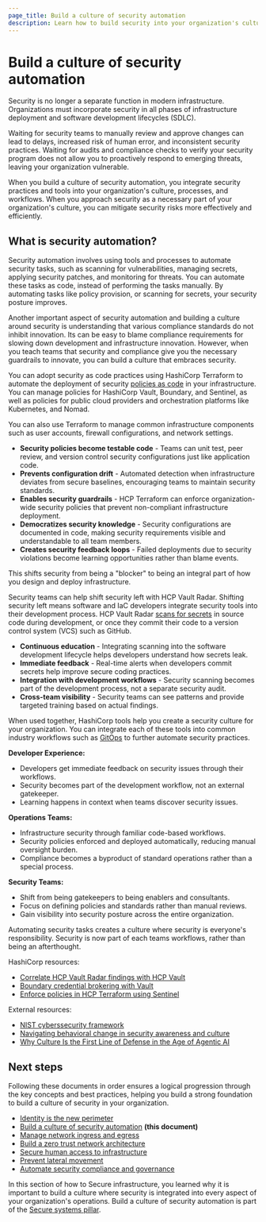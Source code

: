 ```yaml
---
page_title: Build a culture of security automation
description: Learn how to build security into your organization's culture.
---
```


# Build a culture of security automation

Security is no longer a separate function in modern
infrastructure. Organizations must incorporate security in all phases of
infrastructure deployment and software development lifecycles (SDLC).

Waiting for security teams to manually review and approve changes can lead to
delays, increased risk of human error, and inconsistent security practices.
Waiting for audits and compliance checks to verify your security program does
not allow you to proactively respond to emerging threats, leaving your
organization vulnerable.

When you build a culture of security automation, you integrate security practices and
tools into your organization's culture, processes, and workflows. When you
approach security as a necessary part of your organization's culture, you can
mitigate security risks more effectively and efficiently.

## What is security automation?

Security automation involves using tools and processes to automate security
tasks, such as scanning for vulnerabilities, managing secrets, applying
security patches, and monitoring for threats. You can automate these
tasks as code, instead of performing the tasks manually. By automating tasks
like policy provision, or scanning for secrets, your security posture improves.

<VideoEmbed url="http://youtube.com/watch?v=eamE18_WrW0"/>

Another important aspect of security automation and building a culture around
security is understanding that various compliance standards do not inhibit
innovation. Its can be easy to blame compliance requirements for slowing down
development and infrastructure innovation. However, when you teach teams that
security and compliance give you the necessary guardrails to innovate, you can
build a culture that embraces security.

You can adopt security as code practices using HashiCorp Terraform to automate
the deployment of security [policies as
code](/well-architected-framework/secure-systems/compliance-and-governance/policy-as-code)
in your infrastructure. You can manage policies for HashiCorp Vault, Boundary,
and Sentinel, as well as policies for public cloud providers and orchestration
platforms like Kubernetes, and Nomad.

You can also use Terraform to manage common infrastructure components such as
user accounts, firewall configurations, and network settings.

- **Security policies become testable code** - Teams can unit test, peer review, and version control security configurations just like application code.
- **Prevents configuration drift** - Automated detection when infrastructure deviates from secure baselines, encouraging teams to maintain security standards.
- **Enables security guardrails** - HCP Terraform can enforce organization-wide security policies that prevent non-compliant infrastructure deployment.
- **Democratizes security knowledge** - Security configurations are documented in code, making security requirements visible and understandable to all team members.
- **Creates security feedback loops** - Failed deployments due to security violations become learning opportunities rather than blame events.

This shifts security from being a "blocker" to being an integral part of how you
design and deploy infrastructure.

Security teams can help shift security left with HCP Vault Radar. Shifting security
left means software and IaC developers integrate security tools into their
development process. HCP Vault Radar [scans for
secrets](/well-architected-framework/secure-systems/secrets/manage-leaked-secrets)
in source code during development, or once they commit their code to a version
control system (VCS) such as GitHub.

- **Continuous education** - Integrating scanning into the software development
  lifecycle helps developers understand how secrets leak.
- **Immediate feedback** - Real-time alerts when developers commit secrets help
  improve secure coding practices.
- **Integration with development workflows** - Security scanning becomes part of
  the development process, not a separate security audit.
- **Cross-team visibility** - Security teams can see patterns and provide
  targeted training based on actual findings.

When used together, HashiCorp tools help you create a security culture for your
organization. You can integrate each of these tools into common industry
workflows such as
[GitOps](/well-architected-framework/define-and-automate-processes/process-automation/gitops)
to further automate security practices.

**Developer Experience:**

- Developers get immediate feedback on security issues through their workflows.
- Security becomes part of the development workflow, not an external gatekeeper.
- Learning happens in context when teams discover security issues.

**Operations Teams:**

- Infrastructure security through familiar code-based workflows.
- Security policies enforced and deployed automatically, reducing manual oversight burden.
- Compliance becomes a byproduct of standard operations rather than a special process.

**Security Teams:**

- Shift from being gatekeepers to being enablers and consultants.
- Focus on defining policies and standards rather than manual reviews.
- Gain visibility into security posture across the entire organization.

Automating security tasks creates a culture where security is everyone's
responsibility. Security is now part of each teams workflows, rather than being
an afterthought.

HashiCorp resources:

- [Correlate HCP Vault Radar findings with HCP Vault](/hcp/tutorials/hcp-vault-radar-operations)
- [Boundary credential brokering with Vault](/boundary/tutorials/credential-management/hcp-vault-cred-brokering-quickstart)
- [Enforce policies in HCP Terraform using Sentinel](/terraform/tutorials/policy/policy-quickstart)

External resources:

- [NIST cyberssecurity framework](https://www.nist.gov/cyberframework)
- [Navigating behavioral change in security awareness and culture](https://www.ibm.com/think/insights/security-awareness-culture)
- [Why Culture Is the First Line of Defense in the Age of Agentic AI](https://www.cio.com/article/4043094/why-culture-is-the-first-line-of-defense-in-the-age-of-agentic-ai.html)

## Next steps

Following these documents in order ensures a logical progression through the key
concepts and best practices, helping you build a strong foundation to build a
culture of security in your organization.

- [Identity is the new perimeter](/well-architected-framework/secure-systems/infrastructure/identity-new-perimeter)
- [Build a culture of security automation](/well-architected-framework/secure-systems/infrastructure/build-culture-security) **(this document)**
- [Manage network ingress and egress](/well-architected-framework/secure-systems/infrastructure/manage-network-ingress-egress)
- [Build a zero trust network architecture](/well-architected-framework/secure-systems/infrastructure/build-zero-trust-network)
- [Secure human access to infrastructure](/well-architected-framework/secure-systems/infrastructure/secure-access)
- [Prevent lateral movement](/well-architected-framework/secure-systems/infrastructure/prevent-lateral-movement)
- [Automate security compliance and governance](/well-architected-framework/secure-systems/infrastructure/automate-security-compliance)

In this section of how to Secure infrastructure, you learned why it is important to
build a culture where security is integrated into every aspect of your
organization's operations. Build a culture of security automation is part of the [Secure systems
pillar](/well-architected-framework/secure-systems).
